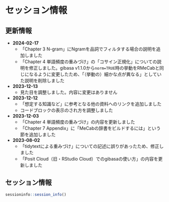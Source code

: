 # セッション情報 {#sessioninfo}

## 更新情報

- **2024-02-17**
  - 「Chapter 3 N-gram」にNgramを品詞でフィルタする場合の説明を追加しました
  - 「Chapter 4 単語頻度の重みづけ」の「コサイン正規化」についての説明を修正しました。gibasa v1.1.0から`norm=TRUE`時の挙動をRMeCabと同じになるように変更したため、「（挙動の）細かな点が異なる」としていた説明を削除しました
- **2023-12-13**
  - 見た目を調整しました。内容に変更はありません
- **2023-12-12**
  - 「想定する知識など」に参考となる他の資料へのリンクを追加しました
  - コードブロックの表示のされ方を調整しました
- **2023-12-03**
  - 「Chapter 4 単語頻度の重みづけ」の内容を更新しました
  - 「Chapter 7 Appendix」に「MeCabの辞書をビルドするには」という節を追加しました
- **2023-08-02**
  - 「tidytextによる重みづけ」についての記述に誤りがあったため、修正しました
  - 「Posit Cloud（旧・RStudio Cloud）でのgibasaの使い方」の内容を更新しました

## セッション情報

```r
sessioninfo::session_info()
```
